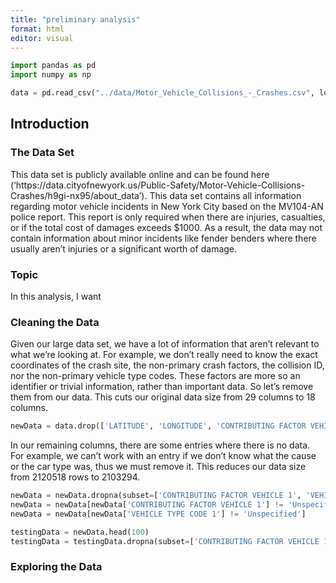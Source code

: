 ```yaml
---
title: "preliminary analysis"
format: html
editor: visual
---
```


```python
import pandas as pd
import numpy as np
```

```python
data = pd.read_csv("../data/Motor_Vehicle_Collisions_-_Crashes.csv", low_memory=False)
```

## Introduction

### The Data Set
This data set is publicly available online and can be found here ('https://data.cityofnewyork.us/Public-Safety/Motor-Vehicle-Collisions-Crashes/h9gi-nx95/about_data'). This data set contains all information regarding motor vehicle incidents in New York City based on the MV104-AN police report. This report is only required when there are injuries, casualties, or if the total cost of damages exceeds $1000. As a result, the data may not contain information about minor incidents like fender benders where there usually aren't injuries or a significant worth of damage.

### Topic
In this analysis, I want

### Cleaning the Data

Given our large data set, we have a lot of information that aren't relevant to what we're looking at. For example, we don't really need to know the exact coordinates of the crash site, the non-primary crash factors, the collision ID, nor the non-primary vehicle type codes. These factors are more so an identifier or trivial information, rather than important data. So let's remove them from our data. This cuts our original data size from 29 columns to 18 columns.

```python
newData = data.drop(['LATITUDE', 'LONGITUDE', 'CONTRIBUTING FACTOR VEHICLE 2', 'CONTRIBUTING FACTOR VEHICLE 3', 'CONTRIBUTING FACTOR VEHICLE 4', 'CONTRIBUTING FACTOR VEHICLE 5','COLLISION_ID', 'VEHICLE TYPE CODE 2', 'VEHICLE TYPE CODE 3', 'VEHICLE TYPE CODE 4', 'VEHICLE TYPE CODE 5'], axis=1)
```

In our remaining columns, there are some entries where there is no data. For example, we can't work with an entry if we don't know what the cause or the car type was, thus we must remove it. This reduces our data size from 2120518 rows to 2103294.

```python
newData = newData.dropna(subset=['CONTRIBUTING FACTOR VEHICLE 1', 'VEHICLE TYPE CODE 1'])
newData = newData[newData['CONTRIBUTING FACTOR VEHICLE 1'] != 'Unspecified']
newData = newData[newData['VEHICLE TYPE CODE 1'] != 'Unspecified']
```

```python
testingData = newData.head(100)
testingData = testingData.dropna(subset=['CONTRIBUTING FACTOR VEHICLE 1', 'VEHICLE TYPE CODE 1'])
```

### Exploring the Data
